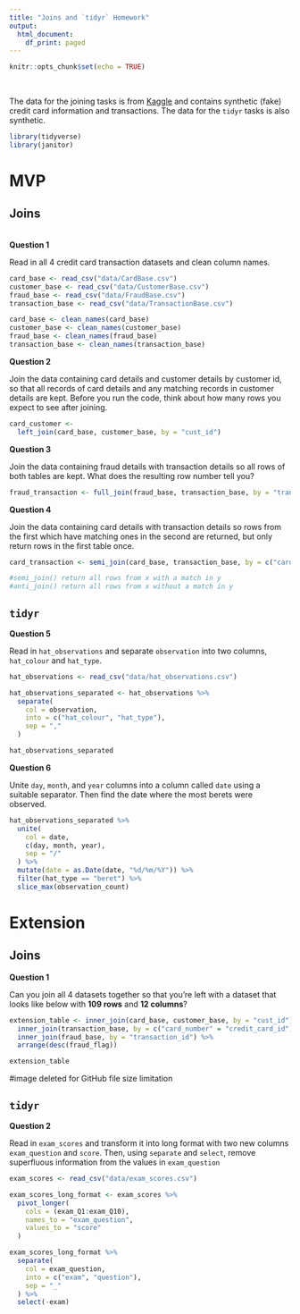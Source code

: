 ```yaml
---
title: "Joins and `tidyr` Homework"
output:
  html_document:
    df_print: paged
---
```


```r
knitr::opts_chunk$set(echo = TRUE)
```

<br>

The data for the joining tasks is from [Kaggle](https://www.kaggle.com/ananta/credit-card-data) and contains synthetic (fake) credit card information and transactions. The data for the `tidyr` tasks is also synthetic.

```r
library(tidyverse)
library(janitor)
```


# MVP

## Joins

<br>
**Question 1**

Read in all 4 credit card transaction datasets and clean column names.

```r
card_base <- read_csv("data/CardBase.csv")
customer_base <- read_csv("data/CustomerBase.csv")
fraud_base <- read_csv("data/FraudBase.csv")
transaction_base <- read_csv("data/TransactionBase.csv")

card_base <- clean_names(card_base)
customer_base <- clean_names(customer_base)
fraud_base <- clean_names(fraud_base)
transaction_base <- clean_names(transaction_base)
```


**Question 2**

Join the data containing card details and customer details by customer id, so that all records of card details and any matching records in customer details are kept. Before you run the code, think about how many rows you expect to see after joining.

```r
card_customer <- 
  left_join(card_base, customer_base, by = "cust_id")
```


**Question 3**

Join the data containing fraud details with transaction details so all rows of both tables are kept. What does the resulting row number tell you?

```r
fraud_transaction <- full_join(fraud_base, transaction_base, by = "transaction_id")
```


**Question 4**

Join the data containing card details with transaction details so rows from the first which have matching ones in the second are returned, but only return rows in the first table once.

```r
card_transaction <- semi_join(card_base, transaction_base, by = c("card_number" = "credit_card_id"))

#semi_join() return all rows from x with a match in y 
#anti_join() return all rows from x without a match in y

```



## `tidyr`

**Question 5**

Read in `hat_observations` and separate `observation` into two columns, `hat_colour` and `hat_type`.

```r
hat_observations <- read_csv("data/hat_observations.csv")

hat_observations_separated <- hat_observations %>% 
  separate(
    col = observation,
    into = c("hat_colour", "hat_type"),
    sep = ","
  )

hat_observations_separated
```


**Question 6**

Unite `day`, `month`, and `year` columns into a column called `date` using a suitable separator. Then find the date where the most berets were observed.

```r
hat_observations_separated %>% 
  unite(
    col = date,
    c(day, month, year),
    sep = "/"
  ) %>% 
  mutate(date = as.Date(date, "%d/%m/%Y")) %>% 
  filter(hat_type == "beret") %>% 
  slice_max(observation_count)
```



# Extension

## Joins

**Question 1**

Can you join all 4 datasets together so that you're left with a dataset that looks like below with **109 rows** and **12 columns**?

```r
extension_table <- inner_join(card_base, customer_base, by = "cust_id") %>% 
  inner_join(transaction_base, by = c("card_number" = "credit_card_id")) %>% 
  inner_join(fraud_base, by = "transaction_id") %>% 
  arrange(desc(fraud_flag))

extension_table
```


#image deleted for GitHub file size limitation

## `tidyr`

**Question 2**

Read in `exam_scores` and transform it into long format with two new columns `exam_question` and `score`. Then, using `separate` and `select`, remove superfluous information from the values in `exam_question`

```r
exam_scores <- read_csv("data/exam_scores.csv")

exam_scores_long_format <- exam_scores %>% 
  pivot_longer(
    cols = (exam_Q1:exam_Q10),
    names_to = "exam_question",
    values_to = "score"
  ) 

exam_scores_long_format %>% 
  separate(
    col = exam_question,
    into = c("exam", "question"),
    sep = "_"
  ) %>% 
  select(-exam)
```


